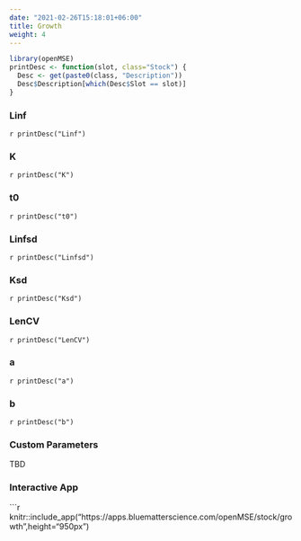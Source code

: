 ```yaml
---
date: "2021-02-26T15:18:01+06:00"
title: Growth
weight: 4
---
```


```r
library(openMSE)
printDesc <- function(slot, class="Stock") {
  Desc <- get(paste0(class, "Description"))
  Desc$Description[which(Desc$Slot == slot)]
}
```

### Linf
`r printDesc("Linf")`

### K 
`r printDesc("K")`

### t0
`r printDesc("t0")`

### Linfsd
`r printDesc("Linfsd")` 

### Ksd
`r printDesc("Ksd")`

### LenCV 
`r printDesc("LenCV")`

### a
`r printDesc("a")`

### b
`r printDesc("b")` 

### Custom Parameters
TBD

### Interactive App 

```r
knitr::include_app("https://apps.bluematterscience.com/openMSE/stock/growth",height="950px") 
